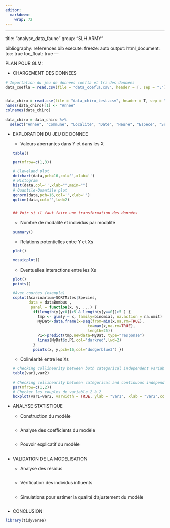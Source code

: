 ```yaml
---
editor: 
  markdown: 
    wrap: 72
---
```


------------------------------------------------------------------------

title: "analyse_data_faune" group: "SLH ARMY"

bibliography: references.bib execute: freeze: auto output:
html_document: toc: true toc_float: true ---

PLAN POUR GLM:

-   CHARGEMENT DES DONNEES

```r
# Importation du jeu de données coefla et tri des données
data_coefla = read.csv(file = "data_coefla.csv", header = T, sep = ";")



```

```r
data_chiro = read.csv(file = "data_chiro_test.csv", header = T, sep = ";")
names(data_chiro)[1] <- "Annee"
colnames(data_chiro)

data_chiro = data_chiro %>%
  select("Annee", "Commune", "Localite", "Date", "Heure", "Espece", "Sexe", "Repro", "Age", "AB", "D5", "D3", "Masse", "MF", "DC", "Milieu") 

```

-   EXPLORATION DU JEU DE DONNEE

    -   Valeurs aberrantes dans Y et dans les X

    ```r
    table()

    par(mfrow=c(1,3))

    # Cleveland plot
    dotchart(data,pch=16,col='',xlab='')
    # Histogram
    hist(data,col='',xlab="",main="")
    # Quantile-Quantile plot
    qqnorm(data,pch=16,col='',xlab='')
    qqline(data,col='',lwd=2)


    ## Voir si il faut faire une transformation des données


    ```

    -   Nombre de modalité et individus par modalité

    ```r
    summary()

    ```

    -   Relations potentielles entre Y et Xs

    ```r
    plot()

    mosaicplot()
    ```

    -   Eventuelles interactions entre les Xs

    ```r
    plot()
    points()

    #Avec courbes (exemple)
    coplot(Acarinarium~SQRTMites|Species,
           data = dataBombus ,
            panel = function(x, y, ...) {
             if(length(y[y>0])>5 & length(y[y==0])>5 ) {
               tmp <- glm(y ~ x, family=binomial, na.action = na.omit)
               MyDat<-data.frame(x=seq(from=min(x,na.rm=TRUE),
                                     to=max(x,na.rm=TRUE),
                                     length=25))
               P1<-predict(tmp,newdata=MyDat, type="response")
               lines(MyDat$x,P1,col='darkred',lwd=2)
             }
             points(x, y,pch=16,col='dodgerblue3') })
    ```

    -   Colinéarité entre les Xs

    ```r
    # Checking collinearity between both categorical independent variables
    table(var1,var2)

    # Checking collinearity between categorical and continuous independent variables
    par(mfrow=c(1,2))
    # Checker les couples de variable 2 à 2
    boxplot(var1~var2, varwidth = TRUE, ylab = "var1", xlab = "var2",col=c('dodgerblue3','darkred'), main = "")

    ```

-   ANALYSE STATISTIQUE

    -   Construction du modèle

    ```r
    ```

    -   Analyse des coefficients du modèle

    ```r
    ```

    -   Pouvoir explicatif du modèle

    ```r
    ```

-   VALIDATION DE LA MODELISATION

    -   Analyse des résidus

    ```r
    ```

    -   Vérification des individus influents

    ```r
    ```

    -   Simulations pour estimer la qualité d'ajustement du modèle

    ```r
    ```

-   CONCLUSION

```r
library(tidyverse)
```
